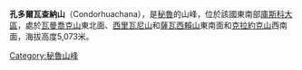 {{Coord|13|13|28|S|71|58|27|W|display=title}}

'''孔多爾瓦查納山'''（Condorhuachana），是[[秘魯|秘魯]]的山峰，位於該國東南部[[庫斯科大區|庫斯科大區]]，處於[[瓦曼喬克山|瓦曼喬克山]]東北面、[[西里瓦尼山|西里瓦尼山]]和[[薩瓦西賴山|薩瓦西賴山]]東南面和[[克拉約克山|克拉約克山]]西南面，海拔高度5,073米。

{{Peru-geo-stub}}
[[Category:秘魯山峰|Category:秘魯山峰]]